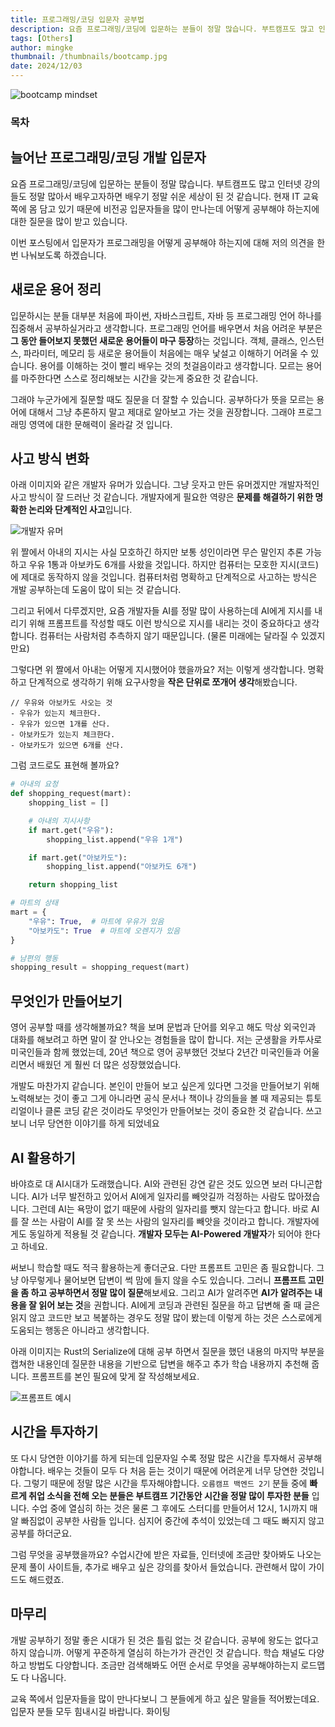 ```yaml
---
title: 프로그래밍/코딩 입문자 공부법
description: 요즘 프로그래밍/코딩에 입문하는 분들이 정말 많습니다. 부트캠프도 많고 인터넷 강의들도 정말 많아서 배우고자하면 배우기 정말 쉬운 세상이 된 것 같습니다. 현재 IT 교육 쪽에 몸 담고 있기 때문에 비전공 입문자들을 많이 만나는데 어떻게 공부해야 하는지에 대한 질문을 많이 받고 있습니다.
tags: [Others]
author: mingke
thumbnail: /thumbnails/bootcamp.jpg
date: 2024/12/03
---
```


<Image src="/thumbnails/bootcamp.jpg" alt="bootcamp mindset" />

### 목차

<Ads />

## 늘어난 프로그래밍/코딩 개발 입문자

요즘 프로그래밍/코딩에 입문하는 분들이 정말 많습니다. 부트캠프도 많고 인터넷 강의들도 정말 많아서 배우고자하면 배우기 정말 쉬운 세상이 된 것 같습니다. 현재 IT 교육 쪽에 몸 담고 있기 때문에 비전공 입문자들을 많이 만나는데 어떻게 공부해야 하는지에 대한 질문을 많이 받고 있습니다.

이번 포스팅에서 입문자가 프로그래밍을 어떻게 공부해야 하는지에 대해 저의 의견을 한 번 나눠보도록 하겠습니다.

## 새로운 용어 정리

입문하시는 분들 대부분 처음에 파이썬, 자바스크립트, 자바 등 프로그래밍 언어 하나를 집중해서 공부하실거라고 생각합니다. 프로그래밍 언어를 배우면서 처음 어려운 부분은 **그 동안 들어보지 못했던 새로운 용어들이 마구 등장**하는 것입니다. 객체, 클래스, 인스턴스, 파라미터, 메모리 등 새로운 용어들이 처음에는 매우 낯설고 이해하기 어려울 수 있습니다. 용어를 이해하는 것이 빨리 배우는 것의 첫걸음이라고 생각합니다. 모르는 용어를 마주한다면 스스로 정리해보는 시간을 갖는게 중요한 것 같습니다.

그래야 누군가에게 질문할 때도 질문을 더 잘할 수 있습니다. 공부하다가 뜻을 모르는 용어에 대해서 그냥 추론하지 말고 제대로 알아보고 가는 것을 권장합니다. 그래야 프로그래밍 영역에 대한 문해력이 올라갈 것 입니다.

## 사고 방식 변화

아래 이미지와 같은 개발자 유머가 있습니다. 그냥 웃자고 만든 유머겠지만 개발자적인 사고 방식이 잘 드러난 것 같습니다. 개발자에게 필요한 역량은 **문제를 해결하기 위한 명확한 논리와 단계적인 사고**입니다.

<Image src="/how-to-study-development/01.jpeg" alt="개발자 유머" fullWidth={false} />

위 짤에서 아내의 지시는 사실 모호하긴 하지만 보통 성인이라면 무슨 말인지 추론 가능하고 우유 1통과 아보카도 6개를 사왔을 것입니다. 하지만 컴퓨터는 모호한 지시(코드)에 제대로 동작하지 않을 것입니다. 컴퓨터처럼 명확하고 단계적으로 사고하는 방식은 개발 공부하는데 도움이 많이 되는 것 같습니다.

그리고 뒤에서 다루겠지만, 요즘 개발자들 AI를 정말 많이 사용하는데 AI에게 지시를 내리기 위해 프롬프트를 작성할 때도 이런 방식으로 지시를 내리는 것이 중요하다고 생각합니다. 컴퓨터는 사람처럼 추측하지 않기 때문입니다. (물론 미래에는 달라질 수 있겠지만요)

그렇다면 위 짤에서 아내는 어떻게 지시했어야 했을까요? 저는 이렇게 생각합니다. 명확하고 단계적으로 생각하기 위해 요구사항을 **작은 단위로 쪼개어 생각**해봤습니다.

```
// 우유와 아보카도 사오는 것
- 우유가 있는지 체크한다.
- 우유가 있으면 1개를 산다.
- 아보카도가 있는지 체크한다.
- 아보카도가 있으면 6개를 산다.
```

그럼 코드로도 표현해 볼까요?

```python
# 아내의 요청
def shopping_request(mart):
    shopping_list = []

    # 아내의 지시사항
    if mart.get("우유"):
        shopping_list.append("우유 1개")

    if mart.get("아보카도"):
        shopping_list.append("아보카도 6개")

    return shopping_list

# 마트의 상태
mart = {
    "우유": True,  # 마트에 우유가 있음
    "아보카도": True  # 마트에 오렌지가 있음
}

# 남편의 행동
shopping_result = shopping_request(mart)
```

## 무엇인가 만들어보기

영어 공부할 때를 생각해볼까요? 책을 보며 문법과 단어를 외우고 해도 막상 외국인과 대화를 해보려고 하면 말이 잘 안나오는 경험들을 많이 합니다. 저는 군생활을 카투사로 미국인들과 함께 했었는데, 20년 책으로 영어 공부했던 것보다 2년간 미국인들과 어울리면서 배웠던 게 훨씬 더 많은 성장했었습니다.

개발도 마찬가지 같습니다. 본인이 만들어 보고 싶은게 있다면 그것을 만들어보기 위해 노력해보는 것이 좋고 그게 아니라면 공식 문서나 책이나 강의들을 볼 때 제공되는 튜토리얼이나 클론 코딩 같은 것이라도 무엇인가 만들어보는 것이 중요한 것 같습니다. 쓰고 보니 너무 당연한 이야기를 하게 되었네요

## AI 활용하기

바야흐로 대 AI시대가 도래했습니다. AI와 관련된 강연 같은 것도 있으면 보러 다니곤합니다. AI가 너무 발전하고 있어서 AI에게 일자리를 빼앗길까 걱정하는 사람도 많아졌습니다. 그런데 AI는 욕망이 없기 때문에 사람의 일자리를 뺏지 않는다고 합니다. 바로 AI를 잘 쓰는 사람이 AI를 잘 못 쓰는 사람의 일자리를 빼앗을 것이라고 합니다. 개발자에게도 동일하게 적용될 것 같습니다. **개발자 모두는 AI-Powered 개발자**가 되어야 한다고 하네요.

써보니 학습할 때도 적극 활용하는게 좋더군요. 다만 프롬프트 고민은 좀 필요합니다. 그냥 아무렇게나 물어보면 답변이 썩 맘에 들지 않을 수도 있습니다. 그러니 **프롬프트 고민을 좀 하고 공부하면서 정말 많이 질문**해보세요. 그리고 AI가 알려주면 **AI가 알려주는 내용을 잘 읽어 보는 것**을 권합니다. AI에게 코딩과 관련된 질문을 하고 답변해 줄 때 글은 읽지 않고 코드만 보고 복붙하는 경우도 정말 많이 봤는데 이렇게 하는 것은 스스로에게 도움되는 행동은 아니라고 생각합니다.

아래 이미지는 Rust의 Serialize에 대해 공부 하면서 질문을 했던 내용의 마지막 부분을 캡쳐한 내용인데 질문한 내용을 기반으로 답변을 해주고 추가 학습 내용까지 추천해 줍니다. 프롬프트를 본인 필요에 맞게 잘 작성해보세요.

<Image src="/how-to-study-development/02.png" alt="프롬프트 예시" />

## 시간을 투자하기

또 다시 당연한 이야기를 하게 되는데 입문자일 수록 정말 많은 시간을 투자해서 공부해야합니다. 배우는 것들이 모두 다 처음 듣는 것이기 때문에 어려운게 너무 당연한 것입니다. 그렇기 때문에 정말 많은 시간을 투자해야합니다. `오름캠프 백엔드 2기` 분들 중에 **빠르게 취업 소식을 전해 오는 분들은 부트캠프 기간동안 시간을 정말 많이 투자한 분들** 입니다. 수업 중에 열심히 하는 것은 물론 그 후에도 스터디를 만들어서 12시, 1시까지 매알 빠짐없이 공부한 사람들 입니다. 심지어 중간에 추석이 있었는데 그 때도 빠지지 않고 공부를 하더군요.

그럼 무엇을 공부했을까요? 수업시간에 받은 자료들, 인터넷에 조금만 찾아봐도 나오는 문제 풀이 사이트들, 추가로 배우고 싶은 강의를 찾아서 들었습니다. 관련해서 많이 가이드도 해드렸죠.

## 마무리

개발 공부하기 정말 좋은 시대가 된 것은 틀림 없는 것 같습니다. 공부에 왕도는 없다고 하지 않습니까. 어떻게 꾸준하게 열심히 하는가가 관건인 것 같습니다. 학습 채널도 다양하고 방법도 다양합니다. 조금만 검색해봐도 어떤 순서로 무엇을 공부해야하는지 로드맵도 다 나옵니다.

교육 쪽에서 입문자들을 많이 만나다보니 그 분들에게 하고 싶은 말을들 적어봤는데요. 입문자 분들 모두 힘내시길 바랍니다. 화이팅

<Link url="https://chaechae.life/blog/ormcamp-mentor-review" />
